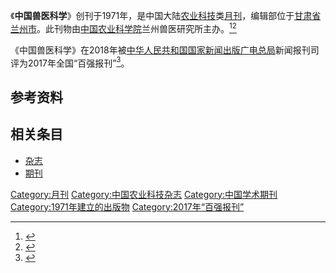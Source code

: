 {{Infobox journal
| title         = 中国兽医科学
| former_name   =中国兽医科技；兽医科技杂志
| frequency     = 月刊
| country       = [[中国大陆|中国大陆]]
| publisher     = [[中国农业科学院|中国农业科学院]]兰州兽医研究所
| language = 
| native_title = 
| abbreviation = N/A
| discipline    = 农业科技
| impact        = 
| history =1971年起至今
| ISSN = 1673-4696
| CN            = CN62-1192/S
| website       = 
}}
《'''中国兽医科学'''》创刊于1971年，是中国大陆[[农业科技|农业科技]]类[[杂志#出版|月刊]]，编辑部位于[[甘肃省|甘肃省]][[兰州市|兰州市]]。此刊物由[[中国农业科学院|中国农业科学院]]兰州兽医研究所主办。<ref name="知网1">{{Cite web|title=中国兽医科学|url=https://navi.cnki.net/knavi/JournalDetail?pcode=CJFD&pykm=ZGSY|accessdate=2021-02-02|work=navi.cnki.net|publisher=[[中国知网|中国知网]]}}</ref><ref name="维普1">{{Cite web|title=中国兽医科学 - 维普中文期刊|url=http://www.cqvip.com/qikan/Detail.aspx?gch=93994A|accessdate=2021-02-02|author=|date=|format=|publisher=[[维普|维普]]|language=}}</ref>

《中国兽医科学》在2018年被[[中华人民共和国国家新闻出版广电总局|中华人民共和国国家新闻出版广电总局]]新闻报刊司评为2017年全国“百强报刊”<ref>{{Cite web|title=2017年全国“百强报刊”推荐名单开始公示|url=http://www.ce.cn/culture/gd/201801/16/t20180116_27756145.shtml|accessdate=2021-02-10|author=赵新乐（中国新闻出版广电报）|date=2018-01-16|format=|work=www.ce.cn|publisher=[[中国经济网|中国经济网]]|language=|archive-date=2020-11-05|archive-url=https://web.archive.org/web/20201105014543/http://www.ce.cn/culture/gd/201801/16/t20180116_27756145.shtml|dead-url=no}}</ref>。
== 参考资料 ==
{{reflist|2}}

== 相关条目 ==

* [[杂志|杂志]]
* [[期刊|期刊]]

{{pub-stub}}
{{全国百强报刊|2017}}

[[Category:月刊|Category:月刊]]
[[Category:中国农业科技杂志|Category:中国农业科技杂志]]
[[Category:中国学术期刊|Category:中国学术期刊]]
[[Category:1971年建立的出版物|Category:1971年建立的出版物]]
[[Category:2017年“百强报刊”|Category:2017年“百强报刊”]]